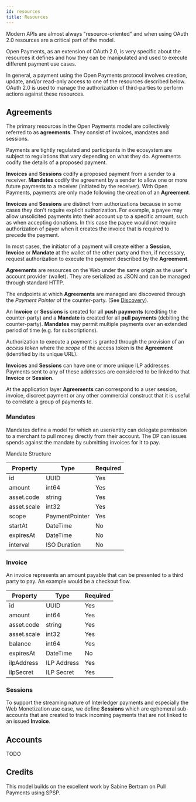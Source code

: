 ```yaml
---
id: resources
title: Resources
---
```


Modern APIs are almost always "resource-oriented" and when using OAuth 2.0
resources are a critical part of the model.

Open Payments, as an extension of OAuth 2.0, is very specific about the
resources it defines and how they can be manipulated and used to execute
different payment use cases.

In general, a payment using the Open Payments protocol involves creation,
update, and/or read-only access to one of the resources described below. OAuth
2.0 is used to manage the authorization of third-parties to perform actions
against these resources.

## Agreements

The primary resources in the Open Payments model are collectively referred to as
**agreements**. They consist of invoices, mandates and sessions.

Payments are tightly regulated and participants in the ecosystem are subject to
regulations that vary depending on what they do. Agreements codify the details
of a proposed payment.

**Invoices** and **Sessions** codify a proposed payment from a sender to a
receiver. **Mandates** codify the agreement by a sender to allow one or more
future payments to a receiver (initiated by the receiver). With Open Payments,
payments are only made following the creation of an **Agreement**.

**Invoices** and **Sessions** are distinct from authorizations because in some
cases they don't require explicit authorization. For example, a payee may allow
unsolicited payments into their account up to a specific amount, such as when
accepting donations. In this case the payee would not require authorization of
payer when it creates the invoice that is required to precede the payment.

In most cases, the initiator of a payment will create either a **Session**,
**Invoice** or **Mandate** at the wallet of the other party and then, if
necessary, request authorization to execute the payment described by the
**Agreement**.

**Agreements** are resources on the Web under the same origin as the user's
account provider (wallet). They are serialized as JSON and can be managed
through standard HTTP.

The endpoints at which **Agreements** are managed are discovered through the
_Payment Pointer_ of the counter-party. (See [Discovery](./protocol#discovery)).

An **Invoice** or **Sessions** is created for all **push payments** (crediting
the counter-party) and a **Mandate** is created for all **pull payments**
(debiting the counter-party). **Mandates** may permit multiple payments over an
extended period of time (e.g. for subscriptions).

Authorization to execute a payment is granted through the provision of an
_access token_ where the _scope_ of the access token is the **Agreement**
(identified by its unique URL).

**Invoices** and **Sessions** can have one or more unique ILP addresses.
Payments sent to any of these addresses are considered to be linked to that
**Invoice** or **Session**.

At the application layer **Agreements** can correspond to a user session,
invoice, discreet payment or any other commercial construct that it is useful to
correlate a group of payments to.

### Mandates
Mandates define a model for which an user/entity can delegate permission to a merchant to 
pull money directly from their account. The DP can issues spends against the mandate by submitting invoices for it to pay.

Mandate Structure

| Property    | Type           | Required |
|-------------|----------------|----------|
| id          | UUID           | Yes      |
| amount      | int64          | Yes      |
| asset.code  | string         | Yes      |
| asset.scale | int32          | Yes      |
| scope       | PaymentPointer | Yes      |
| startAt     | DateTime       | No       |
| expiresAt   | DateTime       | No       |
| interval    | ISO Duration   | No       |


### Invoice
An invoice represents an amount payable that can be presented to a third party to pay. An example would be a checkout
flow.

| Property    | Type        | Required |
|-------------|-------------|----------|
| id          | UUID        | Yes      |
| amount      | int64       | Yes      |
| asset.code  | string      | Yes      |
| asset.scale | int32       | Yes      |
| balance     | int64       | Yes      |
| expiresAt   | DateTime    | No       |
| ilpAddress  | ILP Address | Yes      |
| ilpSecret   | ILP Secret  | Yes      |


### Sessions

To support the streaming nature of Interledger payments and especially the Web
Monetization use case, we define **Sessions** which are ephemeral sub-accounts
that are created to track incoming payments that are not linked to an issued
**Invoice**.

## Accounts

TODO

## Credits

This model builds on the excellent work by Sabine Bertram on Pull Payments using
SPSP.
